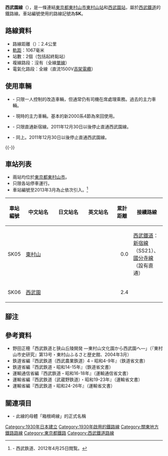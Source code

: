 {{noteTA
|G1=Railway}}
{{Infobox 鐵道路線
|日文原名=西武園線
|平假名=せいぶえんせん
|羅馬拼音=Seibuen sen
|標誌=File:SeibuKokubunji.svg
|路線名稱=[[File:SeibuRailway_mark.svg|18px]] 西武園線
|路線顏色=#0c6
|圖片=SeibuRR5788.jpg
|圖片大小=300px
|圖片說明=西武園線
|所在地={{JPN}}{{flag|東京都}}[[東村山市|東村山市]]
|起點=[[東村山站|東村山站]]
|終點=[[西武園站|西武園站]]
|站數=2個
|載客量=
|每日使用人數=
|路線記號=[[File:SeibuKokubunji.svg|18px]] SK
|通車=1930年4月5日
|擁有者=[[File:SeibuRailway_mark.svg|18px]] [[西武鐵道|西武鐵道]]
|營運者=[[File:SeibuRailway_mark.svg|18px]] 西武鐵道
|車輛基地=
|使用車輛=參見[[#使用車輛|使用車輛]]一節
|路線距離=2.4公里
|軌距=1,067毫米
|軌道數量=[[單線鐵路|單線]]
|電氣化方式=[[直流電|直流電]]1,500 [[伏特|V]] [[高架電纜|高架電纜]]
|最大坡度=
|最小曲線半徑=
|閉塞方式=
|保安裝置=
|最高速度=
|路線圖={{Routemap|inline=yes|collapse=yes|title=西武園線|title-bg=#0c6|title-color=white|map=
KHSTa~~ ~~[[國分寺站|國分寺]]
LSTR~~ ~~[[國分寺線|國分寺線]]
ABZg+r~~ ~~←[[新宿線_(西武鐵道)|新宿線]]
BHF~~0.0~~SK05 '''[[東村山站|東村山]]'''
KRWgr~~ ~~←新宿線
eDST~~ ~~''{{link-ja|野口信號所|野口信号所}}''~~-1951
\eABZgl\exSTR+r
\KBHFe\exSTR~~2.4~~SK06 '''[[西武園站|西武園]]'''
\\exKBHFe~~2.8~~''{{link-ja|村山貯水池站|村山貯水池駅|村山貯水池}}''~~-1951
}}
}}

'''西武園線'''（{{jpn|j=西武園線|hg=せいぶえんせん|rm=Seibuen sen|f=y}}），是一條連結[[東京都|東京都]][[東村山市|東村山市]][[東村山站|東村山站]]和[[西武園站|西武園站]]，屬於[[西武鐵道|西武鐵道]]的鐵路線。車站編號使用的路線記號為'''SK'''。

== 路線資料 ==
*路線距離（{{link-ja|營業距離|営業キロ}}）：2.4公里
*[[軌距|軌距]]：1067毫米
*站數：2個（包括起終點站）
*複線路段：沒有（全線[[單線鐵路|單線]]）
*電氣化路段：全線（直流1500V[[高架電纜|高架電纜]]）

== 使用車輛 ==
*{{link-ja|西武101系電力動車組|西武101系電車|101系}} - 只限一人控制的改造車輛，但通常仍有司機在席處理乘務。過去的主力車輛。
*{{link-ja|西武2000系電力動車組|西武2000系電車|2000系、新2000系}} - 現時的主力車輛。基本的新2000系4節為來回使用。
*{{link-ja|西武20000系電力動車組|西武20000系電車|20000系}} - 只限直通新宿線。2011年12月30日以後停止直通西武園線。
*{{link-ja|西武30000系電力動車組|西武30000系電車|30000系}} - 同上。2011年12月30日以後停止直通西武園線。

{{-}}
== 車站列表 ==
* 兩站均位於[[東京都|東京都]][[東村山市|東村山市]]。
* 只限各站停車運行。
* 車站編號至2013年3月為止依次引入。<ref>{{PDFlink|[http://www.seibu-group.co.jp/railways/news/news-release/2011/__icsFiles/afieldfile/2012/02/23/20110223eki-number.pdf 西武線全駅で駅ナンバリングを導入します]}} - 西武鉄道、2012年4月25日閲覧。</ref>
{| class="wikitable" rules="all"
|-
!style="width:2.5em;"|車站編號
!style="width:5em;"|中文站名
!style="width:5em;"|日文站名
!style="width:5em;"|英文站名
!style="width:2.5em;"|累計距離
!接續路線
|-style="border-top:solid 3px #0c6;"
!SK05
|style="text-align:left;"|[[東村山站|東村山]]
|style="text-align:left;"|{{lang|ja|東村山}}
|style="text-align:left;"|{{lang|en|Higashi-Murayama}}
|style="text-align:right;"|0.0
|style="text-align:left;"|[[西武鐵道|西武鐵道]]：{{rint|saitama|ss}} [[新宿線_(西武鐵道)|新宿線]]（SS21）、{{rint|saitama|sk}} [[國分寺線|國分寺線]]（設有直通）
|-
!SK06
|style="text-align:left;"|[[西武園站|西武園]]
|style="text-align:left;"|{{lang|ja|西武園}}
|style="text-align:left;"|{{lang|en|Seibuen}}
|style="text-align:right;"|2.4
|style="text-align:left;"| 
|}

== 腳注 ==
{{notefoot}}
<references />

== 參考資料 ==
*野田正穂「西武鉄道と狭山丘陵開発 —東村山文化園から西武園へ—」（『東村山市史研究』第13号・東村山ふるさと歴史館、2004年3月）
*鉄道省編『西武鉄道（西武農業鉄道）4・昭和4-9年』（鉄道省文書）
*鉄道省編『西武鉄道・昭和14-15年』（鉄道省文書）
*運輸通信省編『西武鉄道・昭和16-18年』（運輸通信省文書）
*運輸省編『西武鉄道（武蔵野鉄道）・昭和19-23年』（運輸省文書）
*運輸省編『西武鉄道・昭和24-26年』（運輸省文書）

== 關連項目 ==
*{{link-ja|村山線|西武村山線}} - 此線的母體「箱根崎線」的正式名稱
{{東京大眾運輸}}
{{西武鐵道路線}}
{{國分寺線}}
{{DEFAULTSORT:Seibuen sen}}
{{Portal bar|日本|東京|鐵路|日本鐵路|城市軌道交通}}
[[Category:1930年日本建立|Category:1930年日本建立]]
[[Category:1930年啟用的鐵路線|Category:1930年啟用的鐵路線]]
[[Category:關東地方鐵路路線|Category:關東地方鐵路路線]]
[[Category:東京都鐵路|Category:東京都鐵路]]
[[Category:西武鐵道路線|Category:西武鐵道路線]]